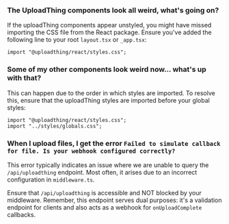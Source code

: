 ### The UploadThing components look all weird, what's going on?

If the uploadThing components appear unstyled, you might have missed importing 
the CSS file from the React package. Ensure you've added the following line 
to your root `layout.tsx` or `_app.tsx`:

```tsx
import "@uploadthing/react/styles.css";
```

### Some of my other components look weird now... what's up with that?

This can happen due to the order in which styles are imported. To resolve this, 
ensure that the uploadThing styles are imported before your global styles:

```tsx
import "@uploadthing/react/styles.css";
import "../styles/globals.css";
```

### When I upload files, I get the error `Failed to simulate callback for file. Is your webhook configured correctly?`

This error typically indicates an issue where we are unable to query the `/api/uploadthing`
endpoint. Most often, it arises due to an incorrect configuration in `middleware.ts`.

Ensure that `/api/uploadthing` is accessible and NOT blocked by your middleware. 
Remember, this endpoint serves dual purposes: it's a validation endpoint 
for clients and also acts as a webhook for `onUploadComplete` callbacks.
